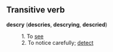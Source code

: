 ==Transitive verb==
'''descry''' ('''descries''', '''descrying''', '''descried''')

:1. To [[see]]
:2. To notice carefully; [[detect]]